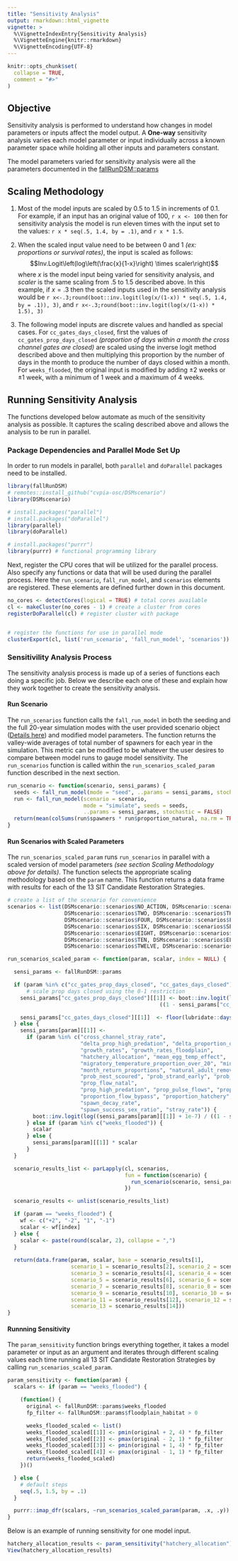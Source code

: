 ```yaml
---
title: "Sensitivity Analysis"
output: rmarkdown::html_vignette
vignette: >
  %\VignetteIndexEntry{Sensitivity Analysis}
  %\VignetteEngine{knitr::rmarkdown}
  %\VignetteEncoding{UTF-8}
---
```


```r
knitr::opts_chunk$set(
  collapse = TRUE,
  comment = "#>"
)
```

## Objective

Sensitivity analysis is performed to understand how changes in model parameters or inputs affect the model output. A **One-way** sensitivity analysis varies each model parameter or input individually across a known parameter space while holding all other inputs and parameters constant. 

The model parameters varied for sensitivity analysis were all the parameters 
documented in the [fallRunDSM::params](https://cvpia-osc.github.io/fallRunDSM/reference/params.html) 

## Scaling Methodology 

1. Most of the model inputs are scaled by 0.5 to 1.5 in increments of 0.1. 
  For example, if an input has an original value of 100, `r x <- 100` then for sensitivity analysis the model is run eleven times with the input set to the values: `r x * seq(.5, 1.4, by = .1)`, and `r x * 1.5`. 

2. When the scaled input value need to be between 0 and 1 _(ex: proportions or survival rates)_, the input is scaled as follows:
  $$Inv.Logit\left(log\left(\frac{x}{1-x}\right) \times scaler\right)$$
  where $x$ is the model input being varied for sensitivity analysis, and $scaler$ is the
same scaling from .5 to 1.5 described above. In this example, if $x = .3$ then the scaled
inputs used in the sensitivity analysis would be `r x<-.3;round(boot::inv.logit(log(x/(1-x)) * seq(.5, 1.4, by = .1)), 3)`, and `r x<-.3;round(boot::inv.logit(log(x/(1-x)) * 1.5), 3)`

3. The following model inputs are discrete values and handled as special cases. 
  For `cc_gates_days_closed`, first the values of `cc_gates_prop_days_closed`
_(proportion of days within a month the cross channel gates are closed)_ are scaled using the inverse logit method described above and then multiplying this proportion by the number of days in the month to produce the number of days closed within a month. 
  For `weeks_flooded`, the original input is modified by adding $\pm 2$ weeks or $\pm 1$ week, with a minimum of 1 week and a maximum of 4 weeks.

## Running Sensitivity Analysis

The functions developed below automate as much of the sensitivity analysis as possible. It
captures the scaling described above and allows the analysis to be run in parallel.

### Package Dependencies and Parallel Mode Set Up

In order to run models in parallel, both `parallel` and `doParallel` packages need to 
be installed.

```r
library(fallRunDSM)
# remotes::install_github("cvpia-osc/DSMscenario")
library(DSMscenario)

# install.packages("parallel")
# install.packages("doParallel")
library(parallel)
library(doParallel)

# install.packages("purrr")
library(purrr) # functional programming library
```

Next, register the CPU cores that will be utilized for the parallel process. Also specify any functions or data that will be used during the parallel process. Here the `run_scenario`, `fall_run_model`, and `scenarios` elements are registered. These elements are defined further down in this document.

```r
no_cores <- detectCores(logical = TRUE) # total cores available
cl <- makeCluster(no_cores - 1) # create a cluster from cores
registerDoParallel(cl) # register cluster with package


# register the functions for use in parallel mode
clusterExport(cl, list('run_scenario', 'fall_run_model', 'scenarios'))
```

### Sensitivility Analysis Process

The sensitivity analysis process is made up of a series of functions each doing a
specific job. Below we describe each one of these and explain how they work 
together to create the sensitivity analysis. 

#### Run Scenario

The `run_scenarios` function calls the `fall_run_model` in both the seeding and the full 20-year simulation modes with the user provided scenario object ([Details here](#)) and modified model parameters. The function returns the valley-wide averages of total number of spawners for each year in the simulation. This metric can be modified to be whatever the user desires to compare between model runs to gauge model sensitivity. The `run_scenarios` function is called within
the `run_scenarios_scaled_param` function described in the next section.

```r
run_scenario <- function(scenario, sensi_params) {
  seeds <- fall_run_model(mode = "seed", ..params = sensi_params, stochastic = FALSE)
  run <- fall_run_model(scenario = scenario,
                        mode = "simulate", seeds = seeds,
                        ..params = sensi_params, stochastic = FALSE)
  return(mean(colSums(run$spawners * run$proportion_natural, na.rm = TRUE)))
}
```

#### Run Scenarios with Scaled Parameters

The `run_scenarios_scaled_param` runs `run_scenarios` in parallel with a scaled version 
of model parameters _(see section Scaling Methodology above for details)_. The function selects the appropriate scaling methodology based on the `param` name. This function returns a data frame with 
results for each of the 13 SIT Candidate Restoration Strategies.

```r
# create a list of the scenario for convenience
scenarios <- list(DSMscenario::scenarios$NO_ACTION, DSMscenario::scenarios$ONE,
                  DSMscenario::scenarios$TWO, DSMscenario::scenarios$THREE,
                  DSMscenario::scenarios$FOUR, DSMscenario::scenarios$FIVE,
                  DSMscenario::scenarios$SIX, DSMscenario::scenarios$SEVEN,
                  DSMscenario::scenarios$EIGHT, DSMscenario::scenarios$NINE,
                  DSMscenario::scenarios$TEN, DSMscenario::scenarios$ELEVEN,
                  DSMscenario::scenarios$TWELVE, DSMscenario::scenarios$THIRTEEN)

run_scenarios_scaled_param <- function(param, scalar, index = NULL) {

  sensi_params <- fallRunDSM::params

  if (param %in% c("cc_gates_prop_days_closed", "cc_gates_days_closed")) {
      # scale prop days closed using the 0-1 restriction
    sensi_params["cc_gates_prop_days_closed"][[1]] <- boot::inv.logit(log((sensi_params["cc_gates_prop_days_closed"][[1]] + 1e-7) /
                                                ((1 - sensi_params["cc_gates_prop_days_closed"][[1]]) + 1e-7)) * scalar)

    sensi_params["cc_gates_days_closed"][[1]]  <- floor(lubridate::days_in_month(1:12) * sensi_params["cc_gates_prop_days_closed"][[1]])
  } else {
    sensi_params[param][[1]] <-
      if (param %in% c("cross_channel_stray_rate",
                       "delta_prop_high_predation", "delta_proportion_diverted",
                       "growth_rates", "growth_rates_floodplain",
                       "hatchery_allocation", "mean_egg_temp_effect",
                       "migratory_temperature_proportion_over_20", "min_survival_rate",
                       "month_return_proportions", "natural_adult_removal_rate",
                       "prob_nest_scoured", "prob_strand_early", "prob_strand_late",
                       "prop_flow_natal",
                       "prop_high_predation", "prop_pulse_flows", "proportion_diverted",
                       "proportion_flow_bypass", "proportion_hatchery", "rear_decay_rate",
                       "spawn_decay_rate",
                       "spawn_success_sex_ratio", "stray_rate")) {
        boot::inv.logit(log((sensi_params[param][[1]] + 1e-7) / ((1 - sensi_params[param][[1]]) + 1e-7)) * scalar)
      } else if (param %in% c("weeks_flooded")) {
        scalar
      } else {
        sensi_params[param][[1]] * scalar
      }
  }

  scenario_results_list <- parLapply(cl, scenarios,
                                     fun = function(scenario) {
                                       run_scenario(scenario, sensi_params)
                                     })

  scenario_results <- unlist(scenario_results_list)

  if (param == "weeks_flooded") {
    wf <- c("+2", "-2", "1", "-1")
    scalar <- wf[index]
  } else {
    scalar <- paste(round(scalar, 2), collapse = ",")
  }
  
  return(data.frame(param, scalar, base = scenario_results[1],
                    scenario_1 = scenario_results[2], scenario_2 = scenario_results[3],
                    scenario_3 = scenario_results[4], scenario_4 = scenario_results[5],
                    scenario_5 = scenario_results[6], scenario_6 = scenario_results[7],
                    scenario_7 = scenario_results[8], scenario_8 = scenario_results[9],
                    scenario_9 = scenario_results[10], scenario_10 = scenario_results[11],
                    scenario_11 = scenario_results[12], scenario_12 = scenario_results[13],
                    scenario_13 = scenario_results[14]))
}
```

#### Runnning Sensitivity

The `param_sensitivity` function brings everything together, it takes a model parameter or input as an argument and iterates through different scaling values each time running all 13 SIT Candidate Restoration Strategies by calling `run_scenarios_scaled_param`. 

```r
param_sensitivity <- function(param) {
  scalars <- if (param == "weeks_flooded") {

    (function() {
      original <- fallRunDSM::params$weeks_flooded
      fp_filter <- fallRunDSM::params$floodplain_habitat > 0

      weeks_flooded_scaled <- list()
      weeks_flooded_scaled[[1]] <- pmin(original + 2, 4) * fp_filter
      weeks_flooded_scaled[[2]] <- pmax(original - 2, 1) * fp_filter
      weeks_flooded_scaled[[3]] <- pmin(original + 1, 4) * fp_filter
      weeks_flooded_scaled[[4]] <- pmax(original - 1, 1) * fp_filter
      return(weeks_flooded_scaled)
    })()

  } else {
    # default steps
    seq(.5, 1.5, by = .1)
  }

  purrr::imap_dfr(scalars, ~run_scenarios_scaled_param(param, .x, .y))
}
```

Below is an example of running sensitivity for one model input. 
```r
hatchery_allocation_results <- param_sensitivity("hatchery_allocation")
View(hatchery_allocation_results)
```















